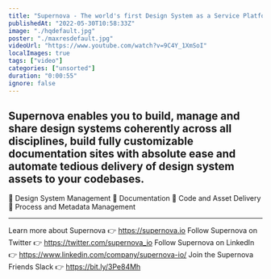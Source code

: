 ```yaml
---
title: "Supernova - The world's first Design System as a Service Platform"
publishedAt: "2022-05-30T10:58:33Z"
image: "./hqdefault.jpg"
poster: "./maxresdefault.jpg"
videoUrl: "https://www.youtube.com/watch?v=9C4Y_1XmSoI"
localImages: true
tags: ["video"]
categories: ["unsorted"]
duration: "0:00:55"
ignore: false
---
```

Supernova enables you to build, manage and share design systems coherently across all disciplines, build fully customizable documentation sites with absolute ease and automate tedious delivery of design system assets to your codebases.
--------
🔹 Design System Management
🔹 Documentation
🔹 Code and Asset Delivery
🔹 Process and Metadata Management

--------
Learn more about Supernova 👉 https://supernova.io
Follow Supernova on Twitter 👉  https://twitter.com/supernova_io
Follow Supernova on LinkedIn 👉 https://www.linkedin.com/company/supernova-io/
Join the Supernova Friends Slack 👉 https://bit.ly/3Pe84Mh
